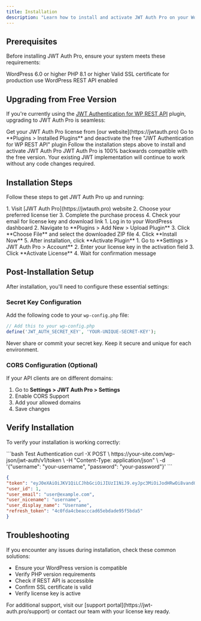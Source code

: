 ```yaml
---
title: Installation
description: "Learn how to install and activate JWT Auth Pro on your WordPress site"
---
```


## Prerequisites

Before installing JWT Auth Pro, ensure your system meets these requirements:

<CardGroup cols={2}>
  <Card title="WordPress" icon="wordpress">
    WordPress 6.0 or higher
  </Card>
  <Card title="PHP" icon="php">
    PHP 8.1 or higher
  </Card>
  <Card title="SSL" icon="lock">
    Valid SSL certificate for production use
  </Card>
  <Card title="REST API" icon="code">
    WordPress REST API enabled
  </Card>
</CardGroup>

## Upgrading from Free Version

If you're currently using the [JWT Authentication for WP REST API](https://wordpress.org/plugins/jwt-authentication-for-wp-rest-api/) plugin, upgrading to JWT Auth Pro is seamless:

<Steps>
  <Step title="Purchase Pro License">
    Get your JWT Auth Pro license from [our website](https://jwtauth.pro)
  </Step>
  <Step title="Deactivate Free Plugin">
    Go to **Plugins > Installed Plugins** and deactivate the free "JWT Authentication for WP REST API" plugin
  </Step>
  <Step title="Install Pro Version">
    Follow the installation steps above to install and activate JWT Auth Pro
  </Step>
</Steps>

<Note>
  JWT Auth Pro is 100% backwards compatible with the free version. Your existing JWT implementation will continue to work without any code changes required.
</Note>

## Installation Steps

Follow these steps to get JWT Auth Pro up and running:

<Steps>
  <Step title="Purchase License">
    1. Visit [JWT Auth Pro](https://jwtauth.pro) website
    2. Choose your preferred license tier
    3. Complete the purchase process
    4. Check your email for license key and download link
  </Step>

  <Step title="Plugin Installation">
    1. Log in to your WordPress dashboard
    2. Navigate to **Plugins > Add New > Upload Plugin**
    3. Click **Choose File** and select the downloaded ZIP file
    4. Click **Install Now**
    5. After installation, click **Activate Plugin**
  </Step>

  <Step title="License Activation">
    1. Go to **Settings > JWT Auth Pro > Account**
    2. Enter your license key in the activation field
    3. Click **Activate License**
    4. Wait for confirmation message
  </Step>
</Steps>

## Post-Installation Setup

After installation, you'll need to configure these essential settings:

### Secret Key Configuration

Add the following code to your `wp-config.php` file:

```php
// Add this to your wp-config.php
define('JWT_AUTH_SECRET_KEY', 'YOUR-UNIQUE-SECRET-KEY');
```

<Warning>
  Never share or commit your secret key. Keep it secure and unique for each environment.
</Warning>

### CORS Configuration (Optional)

If your API clients are on different domains:

1. Go to **Settings > JWT Auth Pro > Settings**
2. Enable CORS Support
3. Add your allowed domains
4. Save changes

## Verify Installation

To verify your installation is working correctly:

<CodeGroup>
  ```bash Test Authentication
  curl -X POST \
    https://your-site.com/wp-json/jwt-auth/v1/token \
    -H "Content-Type: application/json" \
    -d '{"username": "your-username", "password": "your-password"}'
  ```

  ```json Response
  {
  "token": "eyJ0eXAiOiJKV1QiLCJhbGciOiJIUzI1NiJ9.eyJpc3MiOiJodHRwOi8vand0LnRlc3QiLCJpYXQiOjE3MzkxNTM0NjcsIm5iZiI6MTczOTE1MzQ2NywiZXhwIjoxNzM5NzU4MjY3LCJkYXRhIjp7InVzZXIiOnsiaWQiOiIxIn19fQ.HbhV8GcC_ghqDj0y9B27iKbe6aDKO6P4pIgTJAs7-PM",
  "user_id": 1,
  "user_email": "user@example.com",
  "user_nicename": "username",
  "user_display_name": "Username",
  "refresh_token": "4c0fda4cbeacccad65ebdade95f5bda5"
}
  ```
</CodeGroup>

## Troubleshooting

If you encounter any issues during installation, check these common solutions:

- Ensure your WordPress version is compatible
- Verify PHP version requirements
- Check if REST API is accessible
- Confirm SSL certificate is valid
- Verify license key is active

<Note>
  For additional support, visit our [support portal](https://jwt-auth.pro/support) or contact our team with your license key ready.
</Note>
